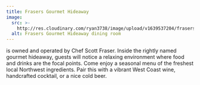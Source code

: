 ```yaml
---
title: Frasers Gourmet Hideaway
image:
  src: >-
    http://res.cloudinary.com/ryan3738/image/upload/v1639537204/frasers/frasers-enter-dining-room_otbqhy.jpg
  alt: Frasers Gourmet Hideaway dining room
---
```


is owned and operated by Chef Scott Fraser. Inside the rightly named gourmet hideaway, guests will notice a relaxing environment where food and drinks are the focal points. Come enjoy a seasonal menu of the freshest local Northwest ingredients. Pair this with a vibrant West Coast wine, handcrafted cocktail, or a nice cold beer.

